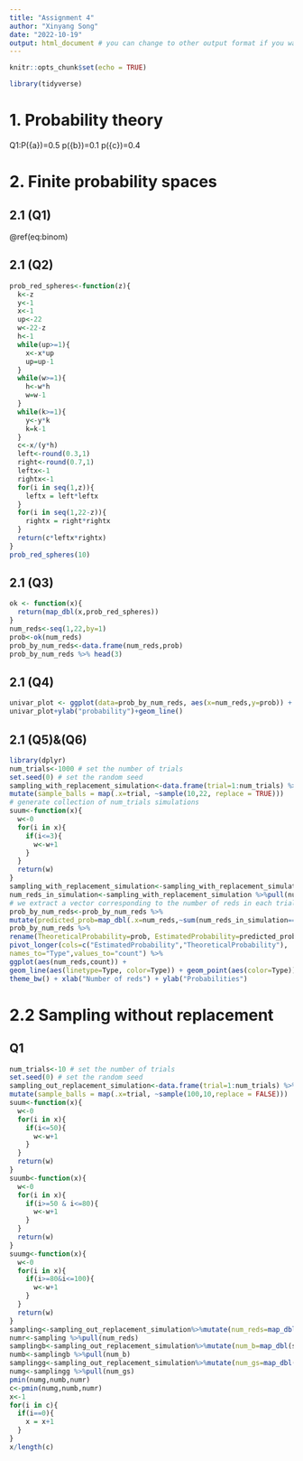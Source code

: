 ```yaml
---
title: "Assignment 4"
author: "Xinyang Song"
date: "2022-10-19"
output: html_document # you can change to other output format if you want
---
```


```r
knitr::opts_chunk$set(echo = TRUE)
```

```r
library(tidyverse)
```

# 1. Probability theory

Q1:P({a})=0.5 p({b})=0.1 p({c})=0.4 

# 2. Finite probability spaces

## 2.1 (Q1)

\@ref(eq:binom) \begin{equation} 
  P\left(A\right) = \binom{22}{z} \left(\frac{3}{10}\right)^{z}\left(\frac{7}{10}\right)^{22-z}
\end{equation}

## 2.1 (Q2)

```r
prob_red_spheres<-function(z){
  k<-z
  y<-1
  x<-1
  up<-22
  w<-22-z
  h<-1
  while(up>=1){
    x<-x*up
    up=up-1
  }
  while(w>=1){
    h<-w*h
    w=w-1
  }
  while(k>=1){
    y<-y*k
    k=k-1
  }
  c<-x/(y*h)
  left<-round(0.3,1)
  right<-round(0.7,1)
  leftx<-1
  rightx<-1
  for(i in seq(1,z)){
    leftx = left*leftx
  }
  for(i in seq(1,22-z)){
    rightx = right*rightx
  }
  return(c*leftx*rightx)
}
prob_red_spheres(10)
```

## 2.1 (Q3)

```r
ok <- function(x){
  return(map_dbl(x,prob_red_spheres))
}
num_reds<-seq(1,22,by=1)
prob<-ok(num_reds)
prob_by_num_reds<-data.frame(num_reds,prob)
prob_by_num_reds %>% head(3)
```

## 2.1 (Q4)

```r
univar_plot <- ggplot(data=prob_by_num_reds, aes(x=num_reds,y=prob)) + xlab("numbers of reds")
univar_plot+ylab("probability")+geom_line()
```

## 2.1 (Q5)&(Q6)

```r
library(dplyr)
num_trials<-1000 # set the number of trials
set.seed(0) # set the random seed
sampling_with_replacement_simulation<-data.frame(trial=1:num_trials) %>%
mutate(sample_balls = map(.x=trial, ~sample(10,22, replace = TRUE)))
# generate collection of num_trials simulations
suum<-function(x){
  w<-0
  for(i in x){
    if(i<=3){
      w<-w+1
    }
  }
  return(w)
}
sampling_with_replacement_simulation<-sampling_with_replacement_simulation%>%mutate(num_reds=map_dbl(sample_balls,suum))
num_reds_in_simulation<-sampling_with_replacement_simulation %>%pull(num_reds)
# we extract a vector corresponding to the number of reds in each trial
prob_by_num_reds<-prob_by_num_reds %>%
mutate(predicted_prob=map_dbl(.x=num_reds,~sum(num_reds_in_simulation==.x))/num_trials)
prob_by_num_reds %>%
rename(TheoreticalProbability=prob, EstimatedProbability=predicted_prob) %>%
pivot_longer(cols=c("EstimatedProbability","TheoreticalProbability"),
names_to="Type",values_to="count") %>%
ggplot(aes(num_reds,count)) +
geom_line(aes(linetype=Type, color=Type)) + geom_point(aes(color=Type)) +scale_linetype_manual(values = c("solid", "dashed"))+
theme_bw() + xlab("Number of reds") + ylab("Probabilities")
```

# 2.2 Sampling without replacement

## Q1

```r
num_trials<-10 # set the number of trials
set.seed(0) # set the random seed
sampling_out_replacement_simulation<-data.frame(trial=1:num_trials) %>%
mutate(sample_balls = map(.x=trial, ~sample(100,10,replace = FALSE)))
suum<-function(x){
  w<-0
  for(i in x){
    if(i<=50){
      w<-w+1
    }
  }
  return(w)
}
suumb<-function(x){
  w<-0
  for(i in x){
    if(i>=50 & i<=80){
      w<-w+1
    }
  }
  return(w)
}
suumg<-function(x){
  w<-0
  for(i in x){
    if(i>=80&i<=100){
      w<-w+1
    }
  }
  return(w)
}
sampling<-sampling_out_replacement_simulation%>%mutate(num_reds=map_dbl(sample_balls,suum))
numr<-sampling %>%pull(num_reds)
samplingb<-sampling_out_replacement_simulation%>%mutate(num_b=map_dbl(sample_balls,suumb))
numb<-samplingb %>%pull(num_b)
samplingg<-sampling_out_replacement_simulation%>%mutate(num_gs=map_dbl(sample_balls,suumg))
numg<-samplingg %>%pull(num_gs)
pmin(numg,numb,numr)
c<-pmin(numg,numb,numr)
x<-1
for(i in c){
  if(i==0){
    x = x+1
  }
}
x/length(c)
```
